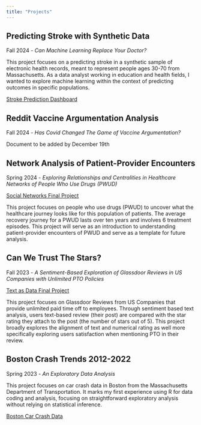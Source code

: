 ```yaml
---
title: "Projects"
---
```


## Predicting Stroke with Synthetic Data
Fall 2024 - *Can Machine Learning Replace Your Doctor?*

This project focuses on a predicting stroke in a synthetic sample of electronic health records, meant to represent people ages 30-70 from Massachusetts. As a data analyst working in education and health fields, I wanted to explore machine learning within the context of predicting outcomes in specific populations. 

<a href="files/dashboard.html"
target="_blank">Stroke Prediction Dashboard</a>

## Reddit Vaccine Argumentation Analysis
Fall 2024 - *Has Covid Changed The Game of Vaccine Argumentation?*

Document to be added by December 19th 

## Network Analysis of Patient-Provider Encounters
Spring 2024 - *Exploring Relationships and Centralities in Healthcare Networks of People Who Use Drugs (PWUD)*

<a href="files/Sue-Ellen_Duffy_SN_Spring_2024.svg"
target="_blank">Social Networks Final Project</a>

This project focuses on people who use drugs (PWUD) to uncover what the healthcare journey looks like for this population of patients. The average recovery journey for a PWUD lasts over ten years and involves 6 treatment episodes. This project will serve as an introduction to understanding patient-provider encounters of PWUD and serve as a template for future analysis.


## Can We Trust The Stars?
Fall 2023 - *A Sentiment-Based Exploration of Glassdoor Reviews in US Companies with Unlimited PTO Policies*

<a href="files/Sue-Ellen_Duffy_TAD_Fall_2023.svg"
target="_blank">Text as Data Final Project</a>

This project focuses on Glassdoor Reviews from US Companies that provide unlimited paid time off to employees. Through sentiment based text analysis, users text-based review (their post) are compared with the star rating they attach to the post (the number of stars out of 5). This project broadly explores the alignment of text and numerical rating as well more specifically exploring users satisfaction when mentioning PTO in their review.


## Boston Crash Trends 2012-2022
Spring 2023 - *An Exploratory Data Analysis*

This project focuses on car crash data in Boston from the Massachusetts Department of Transportation. It marks my first experience using R for data coding and analysis, focusing on straightforward exploratory analysis without relying on statistical inference. 

<a href="https://dacss.github.io/601_Spring_2023/posts/Sue-EllenDuffy_Final_Project.html" target="_blank">Boston Car Crash Data </a>


